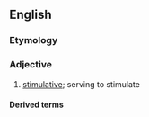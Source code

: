 ==English==

===Etymology===
{{suffix|en|stimulate|ory}}

===Adjective===
{{en-adj}}

# [[stimulative]]; serving to stimulate

====Derived terms====
{{der2|lang=en
|costimulatory
|immunostimulatory
|phagostimulatory
|myostimulatory
|allostimulatory
|psychostimulatory
|poststimulatory
|angiostimulatory
|unstimulatory}}